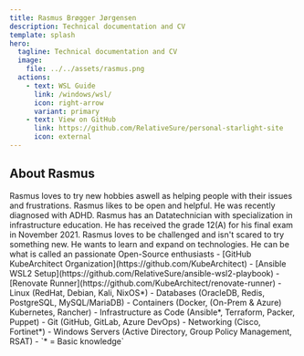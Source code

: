 ```yaml
---
title: Rasmus Brøgger Jørgensen
description: Technical documentation and CV
template: splash
hero:
  tagline: Technical documentation and CV
  image:
    file: ../../assets/rasmus.png
  actions:
    - text: WSL Guide
      link: /windows/wsl/
      icon: right-arrow
      variant: primary
    - text: View on GitHub
      link: https://github.com/RelativeSure/personal-starlight-site
      icon: external
---
```



## About Rasmus

<CardGrid stagger>
	<Card title="Personality" icon="open-book">
		Rasmus loves to try new hobbies aswell as helping people with their issues and frustrations.
		Rasmus likes to be open and helpful. He was recently diagnosed with ADHD.
	</Card>
	<Card title="Education" icon="pencil">
		Rasmus has an Datatechnician with specialization in infrastructure education.
		He has received the grade 12(A) for his final exam in November 2021.
	</Card>
	<Card title="Interests" icon="setting">
		Rasmus loves to be challenged and isn't scared to try something new.
		He wants to learn and expand on technologies. He can be what is called an passionate Open-Source enthusiasts
	</Card>
	<Card title="Projects" icon="github">
		- [GitHub KubeArchitect Organization](https://github.com/KubeArchitect)
		- [Ansible WSL2 Setup](https://github.com/RelativeSure/ansible-wsl2-playbook)
		- [Renovate Runner](https://github.com/KubeArchitect/renovate-runner)
	</Card>
	<Card title="Experience" icon="seti:db">
		- Linux (RedHat, Debian, Kali, NixOS*)
		- Databases (OracleDB, Redis, PostgreSQL, MySQL/MariaDB)
		- Containers (Docker, (On-Prem & Azure) Kubernetes, Rancher)
		- Infrastructure as Code (Ansible*, Terraform, Packer, Puppet)
		- Git (GitHub, GitLab, Azure DevOps)
		- Networking (Cisco, Fortinet*)
		- Windows Servers (Active Directory, Group Policy Management, RSAT)
		- `* = Basic knowledge`
	</Card>
</CardGrid>
